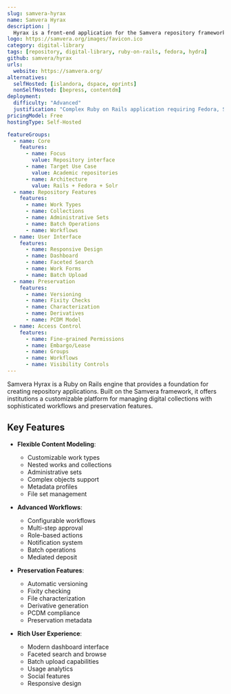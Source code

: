 ```yaml
---
slug: samvera-hyrax
name: Samvera Hyrax
description: |
  Hyrax is a front-end application for the Samvera repository framework, providing a user interface for managing repository objects in Fedora-based digital repositories.
logo: https://samvera.org/images/favicon.ico
category: digital-library
tags: [repository, digital-library, ruby-on-rails, fedora, hydra]
github: samvera/hyrax
urls:
  website: https://samvera.org/
alternatives:
  selfHosted: [islandora, dspace, eprints]
  nonSelfHosted: [bepress, contentdm]
deployment:
  difficulty: "Advanced"
  justification: "Complex Ruby on Rails application requiring Fedora, Solr, Redis, and extensive configuration."
pricingModel: Free
hostingType: Self-Hosted

featureGroups:
  - name: Core
    features:
      - name: Focus
        value: Repository interface
      - name: Target Use Case
        value: Academic repositories
      - name: Architecture
        value: Rails + Fedora + Solr
  - name: Repository Features
    features:
      - name: Work Types
      - name: Collections
      - name: Administrative Sets
      - name: Batch Operations
      - name: Workflows
  - name: User Interface
    features:
      - name: Responsive Design
      - name: Dashboard
      - name: Faceted Search
      - name: Work Forms
      - name: Batch Upload
  - name: Preservation
    features:
      - name: Versioning
      - name: Fixity Checks
      - name: Characterization
      - name: Derivatives
      - name: PCDM Model
  - name: Access Control
    features:
      - name: Fine-grained Permissions
      - name: Embargo/Lease
      - name: Groups
      - name: Workflows
      - name: Visibility Controls
---
```


Samvera Hyrax is a Ruby on Rails engine that provides a foundation for creating repository applications. Built on the Samvera framework, it offers institutions a customizable platform for managing digital collections with sophisticated workflows and preservation features.

## Key Features

- **Flexible Content Modeling**:

  - Customizable work types
  - Nested works and collections
  - Administrative sets
  - Complex objects support
  - Metadata profiles
  - File set management

- **Advanced Workflows**:

  - Configurable workflows
  - Multi-step approval
  - Role-based actions
  - Notification system
  - Batch operations
  - Mediated deposit

- **Preservation Features**:

  - Automatic versioning
  - Fixity checking
  - File characterization
  - Derivative generation
  - PCDM compliance
  - Preservation metadata

- **Rich User Experience**:
  - Modern dashboard interface
  - Faceted search and browse
  - Batch upload capabilities
  - Usage analytics
  - Social features
  - Responsive design
